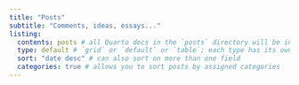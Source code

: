 ```yaml
---
title: "Posts"
subtitle: "Comments, ideas, essays..."
listing: 
  contents: posts # all Quarto docs in the `posts` directory will be included on your listing page
  type: default # `grid` or `default` or `table`; each type has its own set of yaml options to include
  sort: "date desc" # can also sort on more than one field
  categories: true # allows you to sort posts by assigned categories 
---
```


